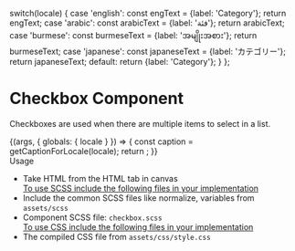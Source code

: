 
  switch(locale) {
    case 'english': const engText = {label: 'Category'}; return engText;
    case 'arabic': const arabicText = {label: 'فئة'}; return arabicText;
    case 'burmese': const burmeseText = {label: 'အမျိုးအစား'}; return burmeseText;
    case 'japanese': const japaneseText = {label: 'カテゴリー'}; return japaneseText;
    default:
      return {label: 'Category'};
  }
};

<Meta title="Atoms/Checkbox" />

<style>{`
  .subheading {
    font-weight: 700;
    font-size: 24px;
    color: #031c2d;
    letter-spacing: 1.5px;
    line-height: 24px;
    margin-bottom: 12px;
    margin-top: 40px;
  }
  .sbdocs .sbdocs-p,
  .sbdocs .sbdocs-li{
    font-size: 1rem;
  }
`}</style>

# Checkbox Component
Checkboxes are used when there are multiple items to select in a list.

<Story name="Checkbox">
  {(args, { globals: { locale } }) => {
    const caption = getCaptionForLocale(locale);
    return <Checkbox label={caption.label}></Checkbox>;
  }}
</Story>

<div className="subheading">Usage</div>
<ul>
<li>Take HTML from the HTML tab in canvas</li>
<u>To use SCSS include the following files in your implementation</u>
<li>Include the common SCSS files like normalize, variables from <code>assets/scss</code></li>
<li>Component SCSS file: <code>checkbox.scss</code></li>
<u>To use CSS include the following files in your implementation</u>
<li>The compiled CSS file from <code>assets/css/style.css</code></li>
</ul>
